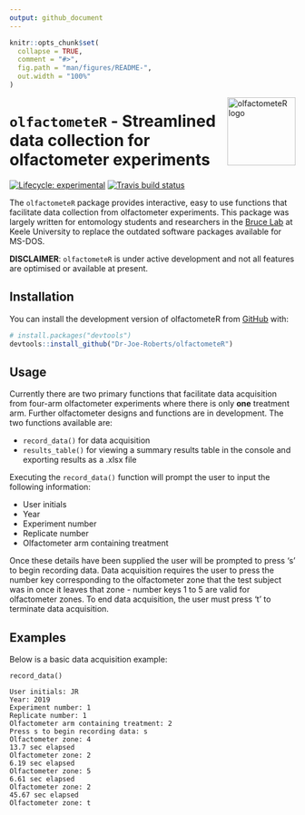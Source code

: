 ```yaml
---
output: github_document
---
```


<!-- README.md is generated from README.Rmd. Please edit that file -->

```r
knitr::opts_chunk$set(
  collapse = TRUE,
  comment = "#>",
  fig.path = "man/figures/README-",
  out.width = "100%"
)
```
<img width="120px" alt="olfactometeR logo" align="right" src="man/figures/logo.png">

# `olfactometeR` - Streamlined data collection for olfactometer experiments

<!-- badges: start -->
[![Lifecycle: experimental](https://img.shields.io/badge/lifecycle-experimental-orange.svg)](https://www.tidyverse.org/lifecycle/#experimental)
[![Travis build status](https://travis-ci.org/Dr-Joe-Roberts/olfactometeR.svg?branch=master)](https://travis-ci.org/Dr-Joe-Roberts/olfactometeR)
<!-- badges: end -->

The `olfactometeR` package provides interactive, easy to use functions that facilitate data collection from olfactometer experiments. This package was largely written for entomology students and researchers in the [Bruce Lab](https://www.keele.ac.uk/lifesci/ourpeople/tobybruce/#research-and-scholarship) at Keele University to replace the outdated software packages available for MS-DOS.   

**DISCLAIMER**: `olfactometeR` is under active development and not all features are optimised or available at present.

## Installation

You can install the development version of olfactometeR from [GitHub](https://github.com/) with:

``` r
# install.packages("devtools")
devtools::install_github("Dr-Joe-Roberts/olfactometeR")
```

## Usage

Currently there are two primary functions that facilitate data acquisition from four-arm olfactometer experiments where there is only **one** treatment arm. Further olfactometer designs and functions are in development. The two functions available are:

- `record_data()` for data acquisition
- `results_table()` for viewing a summary results table in the console and exporting results as a .xlsx file

Executing the `record_data()` function will prompt the user to input the following information:

- User initials
- Year
- Experiment number
- Replicate number
- Olfactometer arm containing treatment

Once these details have been supplied the user will be prompted to press 's' to begin recording data. Data acquisition requires the user to press the number key corresponding to the olfactometer zone that the test subject was in once it leaves that zone - number keys 1 to 5 are valid for olfactometer zones. To end data acquisition, the user must press 't' to terminate data acquisition. 

## Examples

Below is a basic data acquisition example:

```
record_data()

User initials: JR
Year: 2019
Experiment number: 1
Replicate number: 1
Olfactometer arm containing treatment: 2
Press s to begin recording data: s
Olfactometer zone: 4
13.7 sec elapsed
Olfactometer zone: 2
6.19 sec elapsed
Olfactometer zone: 5
6.61 sec elapsed
Olfactometer zone: 2
45.67 sec elapsed
Olfactometer zone: t
```
